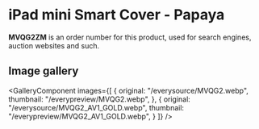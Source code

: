 
# iPad mini Smart Cover - Papaya

<Callout type='info' emoji='👉🏻'>**MVQG2ZM** is an order number for this product, used for search engines, auction websites and such.</Callout>

## Image gallery

<GalleryComponent
    images={[
      {
        original: "/everysource/MVQG2.webp",
        thumbnail: "/everypreview/MVQG2.webp",
      },
      {
        original: "/everysource/MVQG2_AV1_GOLD.webp",
        thumbnail: "/everypreview/MVQG2_AV1_GOLD.webp",
      }
    ]}
  />
